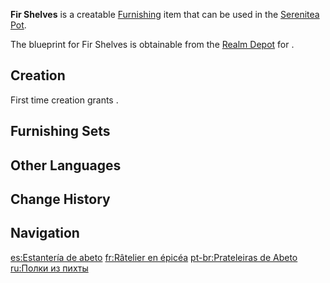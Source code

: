 {{Furnishing Infobox
|id             = 373301
|image          = Item Fir Shelves.png
|category       = Landscape
|subcategory    = Ornament
|quality        = 2
|adeptal_energy = 30
|load           = 65
|reduced_load   = 47
|description    = A set of shelves made of fir wood. It is often used to place weapons, and can even be creatively used as a fence for defensive measures when necessary.
|blueprint      = Realm Depot
}}
'''Fir Shelves''' is a creatable [[Furnishing]] item that can be used in the [[Serenitea Pot]].

The blueprint for Fir Shelves is obtainable from the [[Realm Depot]] for {{Item|Realm Currency|24|x=80}}.

==Creation==
First time creation grants {{Item|Trust|24|x=30}}.
{{Recipe
|type = Creation
|time = 12h
|Fir Wood = 4
|sort = Fir Wood
}}

==Furnishing Sets==
{{Craft Usage}}

==Other Languages==
{{Other Languages
|default_hidden = 1
|en      = Fir Shelves
|zhs     = 杉木置物架
|zhs_rm  = Shānmù Zhìwùjià
|zht     = 杉木置物架
|zht_rm  = Shānmù Zhìwùjià
|ja      = 杉の物置台
|ja_rm   = Sugi no Mono'okidai
|ko      = 삼나무 거치대
|ko_rm   = Samnamu Geochidae
|es      = Estantería de abeto
|fr      = Râtelier en épicéa
|ru      = Полки из пихты
|th      = ชั้นวางของไม้สนหนาม
|th_rm   = 
|vi      = Kệ Đồ Gỗ Sam
|de      = Tannenholz-Regal
|id      = Rak Kayu Fir
|pt      = Prateleiras de Abeto
|tr      = Köknar Raf
|it      = Libreria in abete rosso
}}

==Change History==
{{Change History|1.5}}

==Navigation==
{{Furnishing Navbox|exterior}}

[[es:Estantería de abeto]]
[[fr:Râtelier en épicéa]]
[[pt-br:Prateleiras de Abeto]]
[[ru:Полки из пихты]]